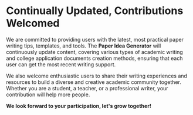 # Continually Updated, Contributions Welcomed

We are committed to providing users with the latest, most practical paper writing tips, templates, and tools. The **Paper Idea Generator** will continuously update content, covering various types of academic writing and college application documents creation methods, ensuring that each user can get the most recent writing support.

We also welcome enthusiastic users to share their writing experiences and resources to build a diverse and creative academic community together. Whether you are a student, a teacher, or a professional writer, your contribution will help more people.

**We look forward to your participation, let's grow together!**

